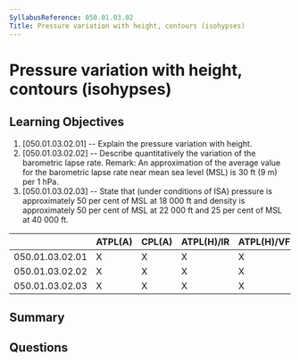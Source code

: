```yaml
---
SyllabusReference: 050.01.03.02
Title: Pressure variation with height, contours (isohypses)
---
```


# Pressure variation with height, contours (isohypses)

## Learning Objectives

1. [050.01.03.02.01] -- Explain the pressure variation with height.
2. [050.01.03.02.02] -- Describe quantitatively the variation of the barometric
   lapse rate. Remark: An approximation of the average value for the barometric
   lapse rate near mean sea level (MSL) is 30 ft (9 m) per 1 hPa.
3. [050.01.03.02.03] -- State that (under conditions of ISA) pressure is
   approximately 50 per cent of MSL at 18 000 ft and density is approximately 50
   per cent of MSL at 22 000 ft and 25 per cent of MSL at 40 000 ft.

|                 | ATPL(A) | CPL(A) | ATPL(H)/IR | ATPL(H)/VFR | CPL(H) | IR  | CBIR(A) |
| --------------- | ------- | ------ | ---------- | ----------- | ------ | --- | ------- |
| 050.01.03.02.01 | X       | X      | X          | X           | X      | X   | X       |
| 050.01.03.02.02 | X       | X      | X          | X           | X      | X   | X       |
| 050.01.03.02.03 | X       | X      | X          | X           | X      | X   | X       |

## Summary

## Questions
